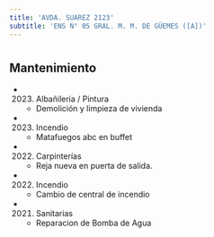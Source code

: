 ```yaml
---
title: 'AVDA. SUAREZ 2123'
subtitle: 'ENS N° 05 GRAL. M. M. DE GÜEMES ([A])'
---
```


#


## Mantenimiento

*  (2023) Albañileria / Pintura 
    + Demolición y limpieza de vivienda

*  (2023) Incendio 
    + Matafuegos abc en buffet

*  (2022) Carpinterías 
    + Reja nueva en puerta de salida.

*  (2022) Incendio 
    + Cambio de central de incendio

*  (2021) Sanitarias 
    + Reparacion de Bomba de Agua



